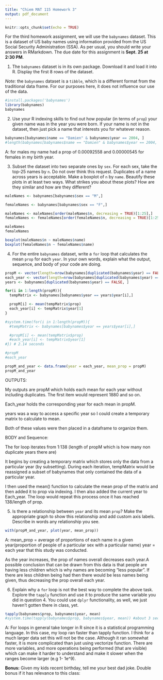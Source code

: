 ```yaml
---
title: "Chiem MAT 115 Homework 3"
output: pdf_document
---
```


```r
knitr::opts_chunk$set(echo = TRUE)
```

For the third homework assignment, we will use the `babynames` dataset. This is a dataset of US baby names using information provided from the US Social Security Administration (SSA). As per usual, you should write your answers in RMarkdown. The due date for this assignment is **Sept. 25 at 2:30 PM**.


1. The `babynames` dataset is in its own package. Download it and load it into R. Display the first 8 rows of the dataset.

*Note:* the `babynames` dataset is a `tibble`, which is a different format from the traditional data frame. For our purposes here, it does not influence our use of the data.

```r
#install.packages('babynames')
library(babynames)
babynames

```


2. Use your R indexing skills to find out how popular (in terms of `prop`) your given name was in the year you were born. If your name is not in the dataset, then just pick a name that interests you for whatever reason.
```r
babynames[babynames$name == "Damien" & babynames$year == 2004, ]
#length(babynames[babynames$name == "Damien" & babynames$year == 2004, ])

```
A: for males my name had a prop of 0.00092558 and 0.00000545 for females in my birth year.

3. Subset the dataset into two separate ones by `sex`. For each sex, take the top-25 names by `n`. Do not over think this request. Duplicates of a name across years is acceptable. Make a boxplot of `n` by `name`. Beautify these plots in at least two ways. What strikes you about these plots? How are they similar and how are they different?

```r

maleNames <- babynames[babynames$sex == "M",]

femaleNames <- babynames[babynames$sex == "F",]

maleNames <- maleNames[order(maleNames$n, decreasing = TRUE)[1:25],]
femaleNames <- femaleNames[order(femaleNames$n, decreasing = TRUE)[1:25],]

maleNames
femaleNames

boxplot(maleNames$n ~ maleNames$name)
boxplot(femaleNames$n ~ femaleNames$name)

```


4. For the entire `babynames` dataset, write a `for` loop that calculates the mean `prop` for each `year`. In your own words, explain what the output, sequence, and body of your code are doing.

```r
propM <- vector(length=nrow(babynames[duplicated(babynames$year) == FALSE,]))
each_year <- vector(length=nrow(babynames[duplicated(babynames$year) == FALSE,]))
years <- babynames[duplicated(babynames$year) == FALSE, ]

for(i in 1:length(propM)){
  tempMatrix <- babynames[babynames$year == years$year[i],]

  propM[i] <- mean(tempMatrix$prop)
  each_year[i] <- tempMatrix$year[1]
}

#system.time(for(i in 1:length(propM)){
  #tempMatrix <- babynames[babynames$year == years$year[i],]

  #propM[i] <- mean(tempMatrix$prop)
  #each_year[i] <- tempMatrix$year[1]
#}) # 2.14 seconds

#propM
#each_year

propM_and_year <- data.frame(year = each_year, mean_prop = propM)
propM_and_year
```

OUTPUTS:

My outputs are propM which holds each mean for each year without including duplicates. The first item would represent 1880 and so on.

Each_year holds the corresponding year for each mean in propM.

years was a way  to access a specific year so I could create a temporary matrix to calculate to mean.

Both of these values were then placed in a dataframe to organize them.

BODY and Sequence:

The for loop iterates from 1:138 (length of propM which is how many non duplicate years there are)

It begins by creating a temporary matrix which stores only the data from a particular year (by subsetting).
During each iteration, tempMatrix would be reassigned a subset of babynames that only contained the data of a particular year.

I then used the mean() function to calculate the mean prop of the matrix and then added it to prop via indexing.
I then also added the current year to Each_year. The loop would repeat this process once it has reached 138/length of prop.



5. Is there a relationship between `year` and its mean `prop`? Make the appropriate graph to show this relationship and add custom axis labels. Describe in words any relationship you see.

```r

with(propM_and_year, plot(year, mean_prop))

```

A: 
mean_prop = average of proportions of each name in a given year(proportion of people of a particular sex with a particular name)
year = each year that this study was conducted.

As the year increases, the prop of names overall decreases each year.A possible conclusion that can be drawn from this data is that people are having less children which is why names are becoming "less popular". If there are less children being had then there would be less names being given, thus decreasing the prop overall each year.


6. Explain why a `for` loop is not the best way to complete the above task. Explore the `tapply` function and use it to produce the same variable you did in question 4. You could use `dplyr` functionality, as well, we just haven't gotten there in class, yet.
```r
tapply(babynames$prop, babynames$year, mean)
#system.time(tapply(babynames$prop, babynames$year, mean)) #about 3 second run time

```

A: For loops in general take longer in R since it is a statistical programming language. In this case, my loop ran faster than tapply function. I think for a much larger data set this will not be the case. Although it ran somewhat faster, it is more complicated than just using vectorize function. There are more variables, and more operations being performed (that are visible) which can make it harder to understand and make it slower when the ranges become larger (e.g 1- 1e^9).
 

**Bonus:** Given my kids recent birthday, tell me your best dad joke. Double bonus if it has relevance to this class: